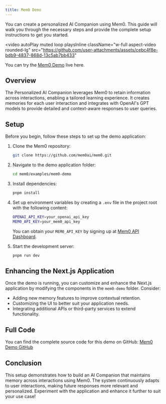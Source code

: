 ```yaml
---
title: Mem0 Demo
---
```



<Snippet file="blank-notif.mdx" />

You can create a personalized AI Companion using Mem0. This guide will walk you through the necessary steps and provide the complete setup instructions to get you started.

<video
  autoPlay
  muted
  loop
  playsInline
  className="w-full aspect-video rounded-lg"
  src="https://github.com/user-attachments/assets/cebc4f8e-bdb9-4837-868d-13c5ab7bb433"
></video>

You can try the [Mem0 Demo](https://mem0-4vmi.vercel.app) live here.

## Overview

The Personalized AI Companion leverages Mem0 to retain information across interactions, enabling a tailored learning experience. It creates memories for each user interaction and integrates with OpenAI's GPT models to provide detailed and context-aware responses to user queries.

## Setup

Before you begin, follow these steps to set up the demo application:

1. Clone the Mem0 repository:
   ```bash
   git clone https://github.com/mem0ai/mem0.git
   ```

2. Navigate to the demo application folder:
   ```bash
   cd mem0/examples/mem0-demo
   ```

3. Install dependencies:
   ```bash
   pnpm install
   ```

4. Set up environment variables by creating a `.env` file in the project root with the following content:
   ```bash
   OPENAI_API_KEY=your_openai_api_key
   MEM0_API_KEY=your_mem0_api_key
   ```
   You can obtain your `MEM0_API_KEY` by signing up at [Mem0 API Dashboard](https://app.mem0.ai/dashboard/api-keys).

5. Start the development server:
   ```bash
   pnpm run dev
   ```

## Enhancing the Next.js Application

Once the demo is running, you can customize and enhance the Next.js application by modifying the components in the `mem0-demo` folder. Consider:
- Adding new memory features to improve contextual retention.
- Customizing the UI to better suit your application needs.
- Integrating additional APIs or third-party services to extend functionality.

## Full Code

You can find the complete source code for this demo on GitHub:
[Mem0 Demo GitHub](https://github.com/mem0ai/mem0/tree/main/examples/mem0-demo)

## Conclusion

This setup demonstrates how to build an AI Companion that maintains memory across interactions using Mem0. The system continuously adapts to user interactions, making future responses more relevant and personalized. Experiment with the application and enhance it further to suit your use case!

